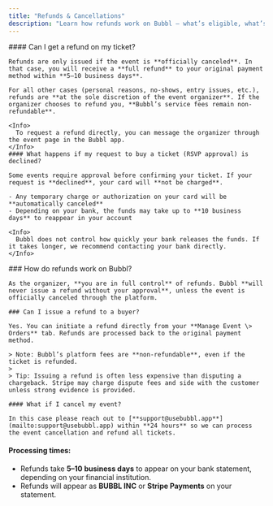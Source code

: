 ```yaml
---
title: "Refunds & Cancellations"
description: "Learn how refunds work on Bubbl — what’s eligible, what’s not, and how to handle cancellations or ticket issues."
---
```


<Tabs>
  <Tab title="Users">
    #### Can I get a refund on my ticket?

    Refunds are only issued if the event is **officially canceled**. In that case, you will receive a **full refund** to your original payment method within **5–10 business days**.

    For all other cases (personal reasons, no-shows, entry issues, etc.), refunds are **at the sole discretion of the event organizer**. If the organizer chooses to refund you, **Bubbl’s service fees remain non-refundable**.

    <Info>
      To request a refund directly, you can message the organizer through the event page in the Bubbl app.
    </Info>
    #### What happens if my request to buy a ticket (RSVP approval) is declined?

    Some events require approval before confirming your ticket. If your request is **declined**, your card will **not be charged**.

    - Any temporary charge or authorization on your card will be **automatically canceled**
    - Depending on your bank, the funds may take up to **10 business days** to reappear in your account

    <Info>
      Bubbl does not control how quickly your bank releases the funds. If it takes longer, we recommend contacting your bank directly.
    </Info>
  </Tab>
  <Tab title="Organizers">
    ### How do refunds work on Bubbl?

    As the organizer, **you are in full control** of refunds. Bubbl **will never issue a refund without your approval**, unless the event is officially canceled through the platform.

    ### Can I issue a refund to a buyer?

    Yes. You can initiate a refund directly from your **Manage Event \> Orders** tab. Refunds are processed back to the original payment method.

    > Note: Bubbl’s platform fees are **non-refundable**, even if the ticket is refunded.
    >
    > Tip: Issuing a refund is often less expensive than disputing a chargeback. Stripe may charge dispute fees and side with the customer unless strong evidence is provided.

    #### What if I cancel my event?

    In this case please reach out to [**support@usebubbl.app**](mailto:support@usebubbl.app) within **24 hours** so we can process the event cancellation and refund all tickets.
  </Tab>
</Tabs>

#### Processing times:

- Refunds take **5–10 business days** to appear on your bank statement, depending on your financial institution.
- Refunds will appear as **BUBBL INC** or **Stripe Payments** on your statement.